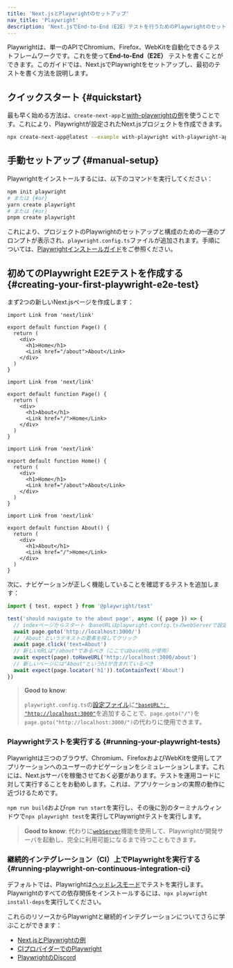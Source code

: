 ```yaml
---
title: 'Next.jsとPlaywrightのセットアップ'
nav_title: 'Playwright'
description: 'Next.jsでEnd-to-End（E2E）テストを行うためのPlaywrightのセットアップ方法を学びましょう'
---
```


Playwrightは、単一のAPIでChromium、Firefox、WebKitを自動化できるテストフレームワークです。これを使って**End-to-End（E2E）** テストを書くことができます。このガイドでは、Next.jsでPlaywrightをセットアップし、最初のテストを書く方法を説明します。

## クイックスタート {#quickstart}

最も早く始める方法は、`create-next-app`と[with-playwrightの例](https://github.com/vercel/next.js/tree/canary/examples/with-playwright)を使うことです。これにより、Playwrightが設定されたNext.jsプロジェクトを作成できます。

```bash title="Terminal"
npx create-next-app@latest --example with-playwright with-playwright-app
```

## 手動セットアップ {#manual-setup}

Playwrightをインストールするには、以下のコマンドを実行してください：

```bash title="Terminal"
npm init playwright
# または {#or}
yarn create playwright
# または {#or}
pnpm create playwright
```

これにより、プロジェクトのPlaywrightのセットアップと構成のための一連のプロンプトが表示され、`playwright.config.ts`ファイルが追加されます。手順については、[Playwrightインストールガイド](https://playwright.dev/docs/intro#installation)をご参照ください。

## 初めてのPlaywright E2Eテストを作成する {#creating-your-first-playwright-e2e-test}

まず2つの新しいNext.jsページを作成します：

<AppOnly>

```tsx title="app/page.tsx"
import Link from 'next/link'

export default function Page() {
  return (
    <div>
      <h1>Home</h1>
      <Link href="/about">About</Link>
    </div>
  )
}
```

```tsx title="app/about/page.tsx"
import Link from 'next/link'

export default function Page() {
  return (
    <div>
      <h1>About</h1>
      <Link href="/">Home</Link>
    </div>
  )
}
```

</AppOnly>

<PagesOnly>

```tsx title="pages/index.ts"
import Link from 'next/link'

export default function Home() {
  return (
    <div>
      <h1>Home</h1>
      <Link href="/about">About</Link>
    </div>
  )
}
```

```tsx title="pages/about.ts"
import Link from 'next/link'

export default function About() {
  return (
    <div>
      <h1>About</h1>
      <Link href="/">Home</Link>
    </div>
  )
}
```

</PagesOnly>

次に、ナビゲーションが正しく機能していることを確認するテストを追加します：

```ts title="tests/example.spec.ts"
import { test, expect } from '@playwright/test'

test('should navigate to the about page', async ({ page }) => {
  // indexページからスタート（baseURLはplaywright.config.tsのwebServerで設定）
  await page.goto('http://localhost:3000/')
  // 'About'というテキストの要素を探してクリック
  await page.click('text=About')
  // 新しいURLは"/about"であるべき（ここではbaseURLが使用）
  await expect(page).toHaveURL('http://localhost:3000/about')
  // 新しいページには"About"というh1が含まれているべき
  await expect(page.locator('h1')).toContainText('About')
})
```

> **Good to know**:
>
> `playwright.config.ts`の[設定ファイル](https://playwright.dev/docs/test-configuration)に[`"baseURL": "http://localhost:3000"`](https://playwright.dev/docs/api/class-testoptions#test-options-base-url)を追加することで、`page.goto("/")`を`page.goto("http://localhost:3000/")`の代わりに使用できます。

### Playwrightテストを実行する {#running-your-playwright-tests}

Playwrightは三つのブラウザ、Chromium、FirefoxおよびWebKitを使用してアプリケーションへのユーザーのナビゲーションをシミュレーションします。これには、Next.jsサーバを稼働させておく必要があります。テストを運用コードに対して実行することをお勧めします。これは、アプリケーションの実際の動作に近づけるためです。

`npm run build`および`npm run start`を実行し、その後に別のターミナルウィンドウで`npx playwright test`を実行してPlaywrightテストを実行します。

> **Good to know**: 代わりに[`webServer`](https://playwright.dev/docs/test-webserver/)機能を使用して、Playwrightが開発サーバを起動し、完全に利用可能になるまで待つこともできます。

### 継続的インテグレーション（CI）上でPlaywrightを実行する {#running-playwright-on-continuous-integration-ci}

デフォルトでは、Playwrightは[ヘッドレスモード](https://playwright.dev/docs/ci#running-headed)でテストを実行します。Playwrightのすべての依存関係をインストールするには、`npx playwright install-deps`を実行してください。

これらのリソースからPlaywrightと継続的インテグレーションについてさらに学ぶことができます：

- [Next.jsとPlaywrightの例](https://github.com/vercel/next.js/tree/canary/examples/with-playwright)
- [CIプロバイダーでのPlaywright](https://playwright.dev/docs/ci)
- [PlaywrightのDiscord](https://discord.com/invite/playwright-807756831384403968)
